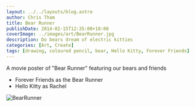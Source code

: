 ```yaml
---
layout: ../../layouts/blog.astro
author: Chris Tham
title: Bear Runner
publishDate: 2014-02-15T12:35:00+10:00
coverImage: ../images/art/BearRunner.jpg
description: Do bears dream of electric kitties
categories: [Art, Create]
tags: [drawing, coloured pencil, bear, Hello Kitty, Forever Friends]
---
```


A movie poster of "Bear Runner" featuring our bears and friends

* Forever Friends as the Bear Runner
* Hello Kitty as Rachel

<Img src="../images/art/BearRunner.jpg" alt="BearRunner" />
